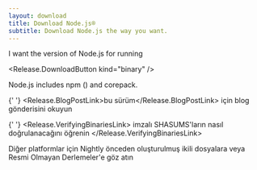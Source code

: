 ```yaml
---
layout: download
title: Download Node.js®
subtitle: Download Node.js the way you want.
---
```


<section>
  I want the <Release.VersionDropdown /> version of Node.js for <Release.OperatingSystemDropdown /> running <Release.BitnessDropdown />

  <Release.DownloadButton kind="binary" />
</section>

<section>
  Node.js includes <LinkWithArrow href="https://npmjs.com">npm</LinkWithArrow> (<Release.NpmVersion />) and corepack.

{' '}
<Release.BlogPostLink>bu sürüm</Release.BlogPostLink> için blog gönderisini
okuyun

{' '}
<Release.VerifyingBinariesLink>
  imzalı SHASUMS'ların nasıl doğrulanacağını öğrenin
</Release.VerifyingBinariesLink>

Diğer platformlar için <LinkWithArrow href="https://nodejs.org/download/nightly/">Nightly</LinkWithArrow> önceden oluşturulmuş ikili dosyalara veya <LinkWithArrow href="https://unofficial-builds.nodejs.org/download/">Resmi Olmayan Derlemeler</LinkWithArrow>'e göz atın

</section>

